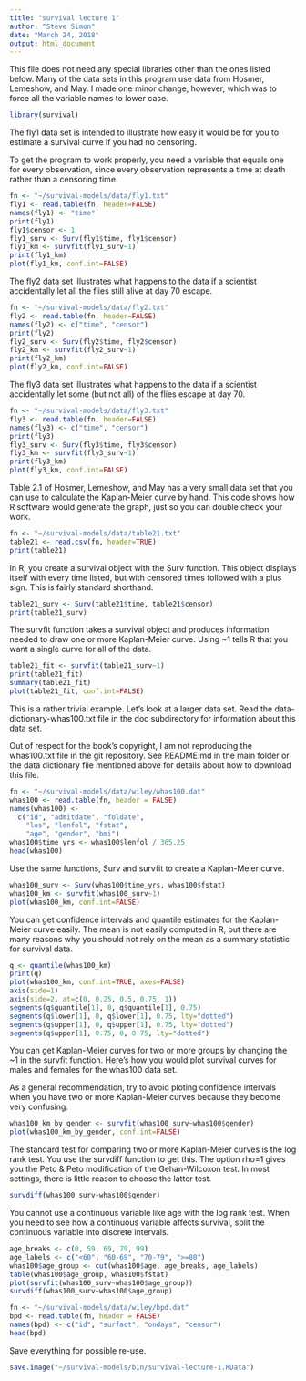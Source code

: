```yaml
---
title: "survival lecture 1"
author: "Steve Simon"
date: "March 24, 2018"
output: html_document
---
```


This file does not need any special libraries other than the ones listed below. Many of the data sets in this program use data from Hosmer, Lemeshow, and May. I made one minor change, however, which was to force all the variable names to lower case.

```r
library(survival)
```

The fly1 data set is intended to illustrate how easy it would be for you to estimate a survival curve if you had no censoring.

To get the program to work properly, you need a variable that equals one for every observation, since every observation represents a time at death rather than a censoring time.

```r
fn <- "~/survival-models/data/fly1.txt"
fly1 <- read.table(fn, header=FALSE)
names(fly1) <- "time"
print(fly1)
fly1$censor <- 1
fly1_surv <- Surv(fly1$time, fly1$censor)
fly1_km <- survfit(fly1_surv~1)
print(fly1_km)
plot(fly1_km, conf.int=FALSE)
```

The fly2 data set illustrates what happens to the data if a scientist accidentally let all the flies still alive at day 70 escape.

```r
fn <- "~/survival-models/data/fly2.txt"
fly2 <- read.table(fn, header=FALSE)
names(fly2) <- c("time", "censor")
print(fly2)
fly2_surv <- Surv(fly2$time, fly2$censor)
fly2_km <- survfit(fly2_surv~1)
print(fly2_km)
plot(fly2_km, conf.int=FALSE)
```

The fly3 data set illustrates what happens to the data if a scientist accidentally let some (but not all) of the flies escape at day 70.

```r
fn <- "~/survival-models/data/fly3.txt"
fly3 <- read.table(fn, header=FALSE)
names(fly3) <- c("time", "censor")
print(fly3)
fly3_surv <- Surv(fly3$time, fly3$censor)
fly3_km <- survfit(fly3_surv~1)
print(fly3_km)
plot(fly3_km, conf.int=FALSE)
```

Table 2.1 of Hosmer, Lemeshow, and May has a very small data set that you can use to calculate the Kaplan-Meier curve by hand. This code shows how R software would generate the graph, just so you can double check your work.

```r
fn <- "~/survival-models/data/table21.txt"
table21 <- read.csv(fn, header=TRUE)
print(table21)
```

In R, you create a survival object with the Surv function. This object displays itself with every time listed, but with censored times followed with a plus sign. This is fairly standard shorthand.

```r
table21_surv <- Surv(table21$time, table21$censor)
print(table21_surv)
```

The survfit function takes a survival object and produces information needed to draw one or more Kaplan-Meier curve. Using ~1 tells R that you want a single curve for all of the data.

```r
table21_fit <- survfit(table21_surv~1)
print(table21_fit)
summary(table21_fit)
plot(table21_fit, conf.int=FALSE)
```

This is a rather trivial example. Let's look at a larger data set. Read the data-dictionary-whas100.txt file in the doc subdirectory for information about this data set.

Out of respect for the book's copyright, I am not reproducing the whas100.txt file in the git repository. See README.md in the main folder or the data dictionary file mentioned above for details about how to download this file.

```r
fn <- "~/survival-models/data/wiley/whas100.dat" 
whas100 <- read.table(fn, header = FALSE) 
names(whas100) <- 
  c("id", "admitdate", "foldate",
    "los", "lenfol", "fstat",
    "age", "gender", "bmi")
whas100$time_yrs <- whas100$lenfol / 365.25
head(whas100)
```

Use the same functions, Surv and survfit to create a Kaplan-Meier curve.

```r
whas100_surv <- Surv(whas100$time_yrs, whas100$fstat)
whas100_km <- survfit(whas100_surv~1)
plot(whas100_km, conf.int=FALSE)
```

You can get confidence intervals and quantile estimates for the Kaplan-Meier curve easily. The mean is not easily computed in R, but there are many reasons why you should not rely on the mean as a summary statistic for survival data.

```r
q <- quantile(whas100_km)
print(q)
plot(whas100_km, conf.int=TRUE, axes=FALSE)
axis(side=1)
axis(side=2, at=c(0, 0.25, 0.5, 0.75, 1))
segments(q$quantile[1], 0, q$quantile[1], 0.75)
segments(q$lower[1], 0, q$lower[1], 0.75, lty="dotted")
segments(q$upper[1], 0, q$upper[1], 0.75, lty="dotted")
segments(q$upper[1], 0.75, 0, 0.75, lty="dotted")
```

You can get Kaplan-Meier curves for two or more groups by changing the ~1 in the survfit function. Here's how you would plot survival curves for males and females for the whas100 data set.

As a general recommendation, try to avoid ploting confidence intervals when you have two or more Kaplan-Meier curves because they become very confusing.

```r
whas100_km_by_gender <- survfit(whas100_surv~whas100$gender)
plot(whas100_km_by_gender, conf.int=FALSE)
```

The standard test for comparing two or more Kaplan-Meier curves is the log rank test. You use the survdiff function to get this. The option rho=1 gives you the Peto & Peto modification of the Gehan-Wilcoxon test. In most settings, there is little reason to choose the latter test.

```r
survdiff(whas100_surv~whas100$gender)
```

You cannot use a continuous variable like age with the log rank test. When you need to see how a continuous variable affects survival, split the continuous variable into discrete intervals.

```r
age_breaks <- c(0, 59, 69, 79, 99)
age_labels <- c("<60", "60-69", "70-79", ">=80")
whas100$age_group <- cut(whas100$age, age_breaks, age_labels)
table(whas100$age_group, whas100$fstat)
plot(survfit(whas100_surv~whas100$age_group))
survdiff(whas100_surv~whas100$age_group)
```

```r
fn <- "~/survival-models/data/wiley/bpd.dat" 
bpd <- read.table(fn, header = FALSE) 
names(bpd) <- c("id", "surfact", "ondays", "censor")
head(bpd)
```

Save everything for possible re-use.

```r
save.image("~/survival-models/bin/survival-lecture-1.RData")
```